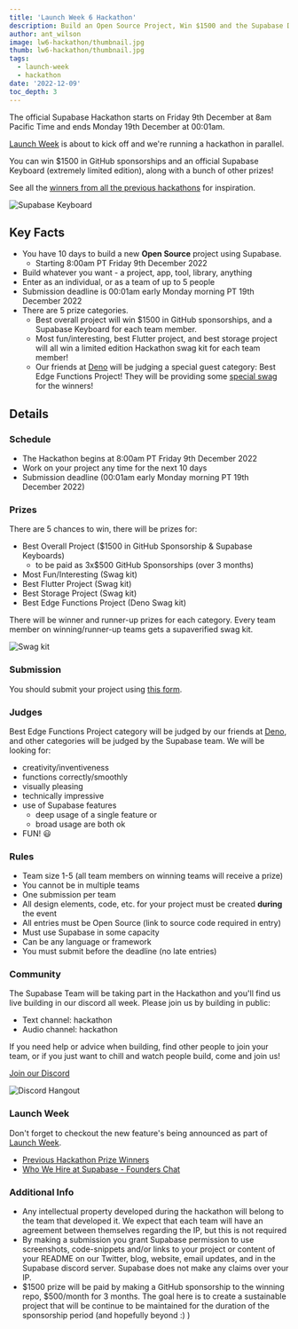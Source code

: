```yaml
---
title: 'Launch Week 6 Hackathon'
description: Build an Open Source Project, Win $1500 and the Supabase Darkmode Keyboard
author: ant_wilson
image: lw6-hackathon/thumbnail.jpg
thumb: lw6-hackathon/thumbnail.jpg
tags:
  - launch-week
  - hackathon
date: '2022-12-09'
toc_depth: 3
---
```



The official Supabase Hackathon starts on Friday 9th December at 8am Pacific Time and ends Monday 19th December at 00:01am.

[Launch Week](https://supabase.com/launch-week) is about to kick off and we're running a hackathon in parallel.

You can win $1500 in GitHub sponsorships and an official Supabase Keyboard (extremely limited edition), along with a bunch of other prizes!

See all the [winners from all the previous hackathons](https://supabase.com/blog/tags/hackathon) for inspiration.

![Supabase Keyboard](/images/blog/lw6-hackathon/keyboard.png)

## Key Facts

- You have 10 days to build a new **Open Source** project using Supabase.
  - Starting 8:00am PT Friday 9th December 2022
- Build whatever you want - a project, app, tool, library, anything
- Enter as an individual, or as a team of up to 5 people
- Submission deadline is 00:01am early Monday morning PT 19th December 2022
- There are 5 prize categories.
  - Best overall project will win $1500 in GitHub sponsorships, and a Supabase Keyboard for each team member.
  - Most fun/interesting, best Flutter project, and best storage project will all win a limited edition Hackathon swag kit for each team member!
  - Our friends at [Deno](https://deno.land/) will be judging a special guest category: Best Edge Functions Project! They will be providing some [special swag](https://deno.com/blog/edge-functions-supabase-launch-week-6-hackathon) for the winners! 

## Details

### Schedule

- The Hackathon begins at 8:00am PT Friday 9th December 2022
- Work on your project any time for the next 10 days
- Submission deadline (00:01am early Monday morning PT 19th December 2022)

### Prizes

There are 5 chances to win, there will be prizes for:

- Best Overall Project ($1500 in GitHub Sponsorship & Supabase Keyboards)
    - to be paid as 3x$500 GitHub Sponsorships (over 3 months)
- Most Fun/Interesting (Swag kit)
- Best Flutter Project (Swag kit)
- Best Storage Project (Swag kit)
- Best Edge Functions Project (Deno Swag kit)


There will be winner and runner-up prizes for each category. Every team member on winning/runner-up teams gets a supaverified swag kit.

![Swag kit](/images/blog/lw6-hackathon/swagkit.png)

### Submission

You should submit your project using [this form](https://www.madewithsupabase.com/launch-week-6).

### Judges

Best Edge Functions Project category will be judged by our friends at [Deno](https://deno.land/), and other categories will be judged by the Supabase team.
We will be looking for:

- creativity/inventiveness
- functions correctly/smoothly
- visually pleasing
- technically impressive
- use of Supabase features
  - deep usage of a single feature or
  - broad usage are both ok
- FUN! 😃

### Rules

- Team size 1-5 (all team members on winning teams will receive a prize)
- You cannot be in multiple teams
- One submission per team
- All design elements, code, etc. for your project must be created **during** the event
- All entries must be Open Source (link to source code required in entry)
- Must use Supabase in some capacity
- Can be any language or framework
- You must submit before the deadline (no late entries)

### Community

The Supabase Team will be taking part in the Hackathon and you'll find us live building in our discord all week. Please join us by building in public:

- Text channel: hackathon
- Audio channel: hackathon

If you need help or advice when building, find other people to join your team, or if you just want to chill and watch people build, come and join us!

[Join our Discord](https://discord.supabase.com)

![Discord Hangout](/images/blog/hackathon/community.png)

### Launch Week

Don't forget to checkout the new feature's being announced as part of [Launch Week](/launch-week).

- [Previous Hackathon Prize Winners](https://supabase.com/blog/launch-week-5-hackathon-winners)
- [Who We Hire at Supabase - Founders Chat](https://youtu.be/-BG9XptyCKI)


### Additional Info

- Any intellectual property developed during the hackathon will belong to the team that developed it. We expect that each team will have an agreement between themselves regarding the IP, but this is not required
- By making a submission you grant Supabase permission to use screenshots, code-snippets and/or links to your project or content of your README on our Twitter, blog, website, email updates, and in the Supabase discord server. Supabase does not make any claims over your IP.
- $1500 prize will be paid by making a GitHub sponsorship to the winning repo, $500/month for 3 months. The goal here is to create a sustainable project that will be continue to be maintained for the duration of the sponsorship period (and hopefully beyond :) )
